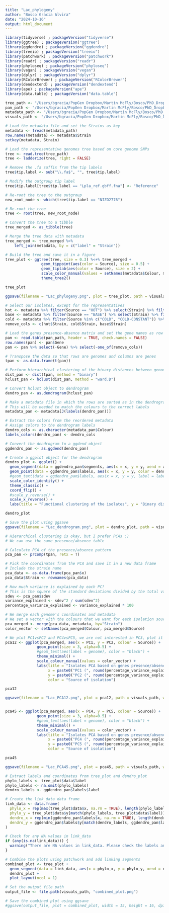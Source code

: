 ```yaml
---
title: "Lac_phylogeny"
author: "Bosco Gracia Alvira"
date: "2024-10-16"
output: html_document
---
```


```r

library(tidyverse) ; packageVersion("tidyverse")
library(ggtree) ; packageVersion("ggtree")
library(ggdendro) ; packageVersion("ggdendro")
library(treeio) ; packageVersion("treeio")
library(patchwork) ; packageVersion("patchwork")
library(readr) ; packageVersion("readr")
library(phyloseq) ; packageVersion("phyloseq")
library(vegan) ; packageVersion("vegan")
library(dplyr) ; packageVersion("dplyr")
library(RColorBrewer) ; packageVersion("RColorBrewer")
library(dendextend) ; packageVersion("dendextend")
library(ape) ; packageVersion("ape")
library(data.table) ; packageVersion("data.table")

```

```r

tree_path <- "/Users/bgracia/PopGen Dropbox/Martin McFly/Bosco/PhD_Dropbox/Microbiome_pangenomic_analysis/data/Lactiplantibacillus_plantarum/Phylogeny/snp-sites/Lpla.phylip.treefile"
pan_path <- "/Users/bgracia/PopGen Dropbox/Martin McFly/Bosco/PhD_Dropbox/Microbiome_pangenomic_analysis/data/Lactiplantibacillus_plantarum/Phylogeny/roary/gene_presence_absence.Rtab"
metadata_path <- "/Users/bgracia/PopGen Dropbox/Martin McFly/Bosco/PhD_Dropbox/Microbiome_pangenomic_analysis/data/Lactiplantibacillus_plantarum/Phylogeny/metadata.tsv"
visuals_path <- "/Users/bgracia/PopGen Dropbox/Martin McFly/Bosco/PhD_Dropbox/Microbiome_pangenomic_analysis/visuals"

```

```r

# Load the metadata file and set the Strains as key
metadata <- fread(metadata_path)
row.names(metadata) <- metadata$Strain
setkey(metadata, Strain)

# Load the representative genomes tree based on core genome SNPs
tree <- read.tree(tree_path)
tree <- ladderize(tree, right = FALSE)

# Remove the .fa suffix from the tip labels
tree$tip.label <- sub("\\.fa$", "", tree$tip.label)

# Modify the outgroup tip label
tree$tip.label[tree$tip.label == "Lpla_ref.gbff.fna"] <- "Reference"

# Re-root the tree to the outgroup
new_root_node <- which(tree$tip.label == "NIZO2776")

# Re-root the tree
tree <- root(tree, new_root_node)

# Convert the tree to a tibble
tree_merged <- as_tibble(tree)

# Merge the tree data with metadata
tree_merged <- tree_merged %>%
    left_join(metadata, by = c("label" = "Strain"))

# Build the tree and save it in a figure
tree_plot <- ggtree(tree, size = 0.3) %<+% tree_merged + 
                geom_tippoint(aes(color = Source), size = 0.5) +
                geom_tiplab(aes(color = Source), size = 2) +
                scale_color_manual(values = setNames(metadata$Colour, metadata$Source)) +
                theme_tree2()

tree_plot

ggsave(filename = "Lac_phylogeny.png", plot = tree_plot, path = visuals_path, width = 20, height = 6, dpi = 300)


```


```r

# Select our isolates, except for the representatives
hot <- metadata %>% filter(Source == "HOT") %>% select(Strain) %>% filter(Strain != "S239")
base <- metadata %>% filter(Source == "BASE") %>% select(Strain) %>% filter(Strain != "B89")
cold <- metadata %>% filter(Source %in% c("COLD", "COLD-CONSTANT")) %>% select(Strain) %>% filter(Strain != "S103")
remove_cols <- c(hot$Strain, cold$Strain, base$Strain)

# Load the genes presence-absence matrix and set the gene names as row names
pan <- read.table(pan_path, header = TRUE, check.names = FALSE)
row.names(pan) <- pan$Gene
pan <- pan %>% select(-Gene) %>% select(-one_of(remove_cols))

# Transpose the data so that rows are genomes and columns are genes
tpan <- as.data.frame(t(pan))

# Perform hierarchical clustering of the binary distances between genomes
dist_pan <- dist(tpan, method = "binary")
hclust_pan <- hclust(dist_pan, method = "ward.D")

# Convert hclust object to dendrogram
dendro_pan <- as.dendrogram(hclust_pan)

# Make a metadata file in which the rows are sorted as in the dendrogram
# This will be needed to match the colours to the correct labels
metadata_pan <- metadata[J(labels(dendro_pan))]

# Extract the colors from the reordered metadata
# Assign colors to the dendrogram labels
dendro_cols <- as.character(metadata_pan$Colour)
labels_colors(dendro_pan) <- dendro_cols

# Convert the dendrogram to a ggdend object
ggdendro_pan <- as.ggdend(dendro_pan)

# Create a ggplot object for the dendrogram
dendro_plot <- ggplot() +
  geom_segment(data = ggdendro_pan$segments, aes(x = x, y = y, xend = xend, yend = yend)) +
  geom_point(data = ggdendro_pan$labels, aes(x = x, y = y, color = dendro_cols), size = 2) +
  #geom_text(data = ggdendro_pan$labels, aes(x = x, y = y, label = label, color = dendro_cols), angle = 90, hjust = 1, size = 3) +
  scale_color_identity() +
  theme_classic() +
  coord_flip() +
  #scale_y_reverse() +
  scale_x_reverse() +
  labs(title = "Functional clustering of the isolates", y = "Binary distance", x = "Isolate")

dendro_plot

# Save the plot using ggsave
ggsave(filename = "Lac_dendrogram.png", plot = dendro_plot, path = visuals_path, width = 20, height = 10, dpi = 300)

```



```r
# Hierarchical clustering is okay, but I prefer PCAs :)
# We can use the same presence/absence table

# Calculate PCA of the presence/absence pattern
pca_pan <- prcomp(tpan, retx = T)

# Pick the coordinates from the PCA and save it in a new data frame
# Include the strain name
pca_data <- as.data.frame(pca_pan$x)
pca_data$Strain <- rownames(pca_data)

# How much variance is explained by each PC? 
# This is the square of the standard deviations divided by the total variance.
sdev <- pca_pan$sdev
variance_explained <- sdev^2 / sum(sdev^2)
percentage_variance_explained <- variance_explained * 100

# We merge each genome's coordinates and metadata
# We set a vector with the colours that we want for each isolation source
pca_merged <- merge(pca_data, metadata, by="Strain")
color_vector <- setNames(pca_merged$Colour, pca_merged$Source)

# We plot PC1vsPC2 and PC4vsPC5, we are not interested in PC3, plot it if you want though
pca12 <- ggplot(pca_merged, aes(x = PC1, y = PC2, colour = Source)) +
              geom_point(size = 3, alpha=0.5) +
              #geom_text(aes(label = genome), color = "black") +
              theme_minimal() +
              scale_colour_manual(values = color_vector) +
              labs(title = "Isolates PCA based on genes presence/absence",
                   x = paste0("PC1 (", round(percentage_variance_explained[1], 2), "% variance)"),
                   y = paste0("PC2 (", round(percentage_variance_explained[2], 2), "% variance)"),
                   color = "Source of isolation")

pca12

ggsave(filename = "Lac_PCA12.png", plot = pca12, path = visuals_path, width = 10, height = 6, dpi = 300)


pca45 <- ggplot(pca_merged, aes(x = PC4, y = PC5, colour = Source)) +
              geom_point(size = 3, alpha=0.5) +
              #geom_text(aes(label = genome), color = "black") +
              theme_minimal() +
              scale_colour_manual(values = color_vector) +
              labs(title = "Isolates PCA based on genes presence/absence",
                   x = paste0("PC4 (", round(percentage_variance_explained[4], 2), "% variance)"),
                   y = paste0("PC5 (", round(percentage_variance_explained[5], 2), "% variance)"),
                   color = "Source of isolation")

pca45

ggsave(filename = "Lac_PCA45.png", plot = pca45, path = visuals_path, width = 10, height = 6, dpi = 300)

```


```r

# Extract labels and coordinates from tree_plot and dendro_plot
phylo_labels <- tree_plot$data$label
phylo_labels <- na.omit(phylo_labels)
dendro_labels <- ggdendro_pan$labels$label

# Create the link_data data frame
link_data <- data.frame(
  phylo_x = rep(max(tree_plot$data$x, na.rm = TRUE), length(phylo_labels)),
  phylo_y = tree_plot$data$y[match(phylo_labels, tree_plot$data$label)],
  dendro_x = rep(min(ggdendro_pan$labels$x, na.rm = TRUE), length(dendro_labels)),
  dendro_y = ggdendro_pan$labels$y[match(dendro_labels, ggdendro_pan$labels$label)]
)

# Check for any NA values in link_data
if (any(is.na(link_data))) {
  warning("There are NA values in link_data. Please check the labels and data.")
}

# Combine the plots using patchwork and add linking segments
combined_plot <- tree_plot + 
  geom_segment(data = link_data, aes(x = phylo_x, y = phylo_y, xend = dendro_x, yend = dendro_y), color = "grey") +
  dendro_plot + 
  plot_layout(ncol = 1)

# Set the output file path
output_file <- file.path(visuals_path, "combined_plot.png")

# Save the combined plot using ggsave
#ggsave(output_file, plot = combined_plot, width = 15, height = 16, dpi = 300)


```
